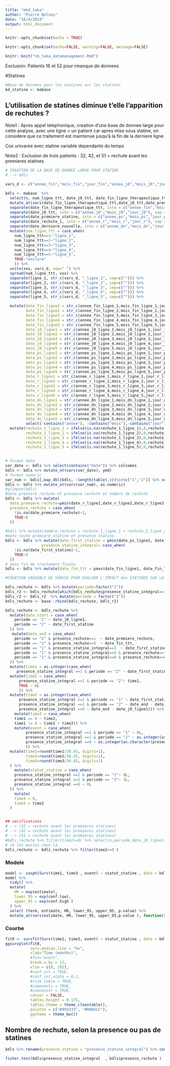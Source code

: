 ```yaml
---
title: "mkd_taka"
author: "Pierre Belnou"
date: "16/4/2019"
output: html_document
---
```


```r
knitr::opts_chunk$set(echo = TRUE)
```


```r
knitr::opts_chunk$set(echo=FALSE, warning=FALSE, message=FALSE)
```


```r
knitr::knit("nb_taka_datamanagement.Rmd")
```

Exclusion: 
Patients 16 et 52 pour rmanque de donnees

#Statines

```r
#Base de donnees pour les analyses sur les statines
bd_statine <- mabase
```

## L'utilisation de statines diminue t'elle l'apparition de rechutes ?
Note1 : Apres appel telephonique, creation d'une base de donnee large pour cette analyse, avec une ligne = un patient car apres mise sous statine, on considere que ce traitement est maintenue jusqu'à la fin de la derniere ligne.


Cox univaree avec  statine variable dependante du temps

Note2 : Exclusion de trois patients : 
32, 42, et 51  = rechute avant les premieres statines

```r
# CREATION DE LA BASE DE DONNEE LARGE POUR STATINE
# --> bdls

vars_d <- c("annee_fin","mois_fin","jour_fin","annee_j0","mois_j0","jour_j0","annee_ps","mois_ps","jour_ps","annee_r","mois_r","jour_r","annee_dn","mois_dn","jour_dn","presence_statine","rechute_1")

bdls <- mabase  %>% 
  select(n, num_ligne_ttt, date_j0_ttt, date_fin_ligne_therapeutique_ttt, presence_statine, date_premiere_statine, rechute_1, date_rechute_1, date_derniere_nouvelle, date_fin_ligne_therapeutique_ttt ) %>% 
  mutate_at(vars(date_fin_ligne_therapeutique_ttt,date_j0_ttt,date_premiere_statine,date_rechute_1,date_derniere_nouvelle), as.character) %>%
  separate(date_fin_ligne_therapeutique_ttt, into = c("annee_fin","mois_fin","jour_fin"), sep = "-") %>% 
  separate(date_j0_ttt, into = c("annee_j0","mois_j0","jour_j0"), sep = "-") %>% 
  separate(date_premiere_statine, into = c("annee_ps","mois_ps","jour_ps"), sep = "-") %>%
  separate(date_rechute_1, into = c("annee_r","mois_r","jour_r"), sep = "-") %>%
  separate(date_derniere_nouvelle, into = c("annee_dn","mois_dn","jour_dn"), sep = "-") %>%
  mutate(num_ligne_ttt = case_when(
    num_ligne_ttt==1~"ligne_1",
    num_ligne_ttt==2~"ligne_2",
    num_ligne_ttt==3~"ligne_3",
    num_ligne_ttt==4~"ligne_4",
    num_ligne_ttt==5~"ligne_5",
    TRUE~"exclure"
    )) %>% 
  unite(xxx, vars_d, sep=" ") %>% 
  spread(num_ligne_ttt, xxx) %>% 
  separate(ligne_1, str_c(vars_d, "_ligne_1", sep=c(""))) %>% 
  separate(ligne_2, str_c(vars_d, "_ligne_2", sep=c(""))) %>%
  separate(ligne_3, str_c(vars_d, "_ligne_3", sep=c(""))) %>% 
  separate(ligne_4, str_c(vars_d, "_ligne_4", sep=c(""))) %>% 
  separate(ligne_5, str_c(vars_d, "_ligne_5", sep=c(""))) %>% 

  mutate(date_fin_ligne1 = str_c(annee_fin_ligne_1,mois_fin_ligne_1,jour_fin_ligne_1,sep="-"),
         date_fin_ligne2 = str_c(annee_fin_ligne_2,mois_fin_ligne_2,jour_fin_ligne_2,sep="-"),
         date_fin_ligne3 = str_c(annee_fin_ligne_3,mois_fin_ligne_3,jour_fin_ligne_3,sep="-"),
         date_fin_ligne4 = str_c(annee_fin_ligne_4,mois_fin_ligne_4,jour_fin_ligne_4,sep="-"),
         date_fin_ligne5 = str_c(annee_fin_ligne_5,mois_fin_ligne_5,jour_fin_ligne_5,sep="-"),
         date_j0_ligne1 = str_c(annee_j0_ligne_1,mois_j0_ligne_1,jour_j0_ligne_1,sep="-"),
         date_j0_ligne2 = str_c(annee_j0_ligne_2,mois_j0_ligne_2,jour_j0_ligne_2,sep="-"),
         date_j0_ligne3 = str_c(annee_j0_ligne_3,mois_j0_ligne_3,jour_j0_ligne_3,sep="-"),
         date_j0_ligne4 = str_c(annee_j0_ligne_4,mois_j0_ligne_4,jour_j0_ligne_4,sep="-"),
         date_j0_ligne5 = str_c(annee_j0_ligne_5,mois_j0_ligne_5,jour_j0_ligne_5,sep="-"),
         date_ps_ligne1 = str_c(annee_ps_ligne_1,mois_ps_ligne_1,jour_ps_ligne_1,sep="-"),
         date_ps_ligne2 = str_c(annee_ps_ligne_2,mois_ps_ligne_2,jour_ps_ligne_2,sep="-"),
         date_ps_ligne3 = str_c(annee_ps_ligne_3,mois_ps_ligne_3,jour_ps_ligne_3,sep="-"),
         date_ps_ligne4 = str_c(annee_ps_ligne_4,mois_ps_ligne_4,jour_ps_ligne_4,sep="-"),
         date_ps_ligne5 = str_c(annee_ps_ligne_5,mois_ps_ligne_5,jour_ps_ligne_5,sep="-"),
         date_r_ligne1 = str_c(annee_r_ligne_1,mois_r_ligne_1,jour_r_ligne_1,sep="-"),
         date_r_ligne2 = str_c(annee_r_ligne_2,mois_r_ligne_2,jour_r_ligne_2,sep="-"),
         date_r_ligne3 = str_c(annee_r_ligne_3,mois_r_ligne_3,jour_r_ligne_3,sep="-"),
         date_r_ligne4 = str_c(annee_r_ligne_4,mois_r_ligne_4,jour_r_ligne_4,sep="-"),
         date_r_ligne5 = str_c(annee_r_ligne_5,mois_r_ligne_5,jour_r_ligne_5,sep="-"),
         date_dn_ligne1 = str_c(annee_dn_ligne_1,mois_dn_ligne_1,jour_dn_ligne_1,sep="-"),
         date_dn_ligne2 = str_c(annee_dn_ligne_2,mois_dn_ligne_2,jour_dn_ligne_2,sep="-"),
         date_dn_ligne3 = str_c(annee_dn_ligne_3,mois_dn_ligne_3,jour_dn_ligne_3,sep="-"),
         date_dn_ligne4 = str_c(annee_dn_ligne_4,mois_dn_ligne_4,jour_dn_ligne_4,sep="-"),
         date_dn_ligne5 = str_c(annee_dn_ligne_5,mois_dn_ligne_5,jour_dn_ligne_5,sep="-")) %>% 
         select(-contains("annee"), -contains("mois"),-contains("jour")) %>% 
  mutate(rechute_1_ligne_1 = ifelse(is.na(rechute_1_ligne_1),0,rechute_1_ligne_1),
         rechute_1_ligne_2 = ifelse(is.na(rechute_1_ligne_2),0,rechute_1_ligne_2),
         rechute_1_ligne_3 = ifelse(is.na(rechute_1_ligne_3),0,rechute_1_ligne_3),
         rechute_1_ligne_4 = ifelse(is.na(rechute_1_ligne_4),0,rechute_1_ligne_4),
         rechute_1_ligne_5 = ifelse(is.na(rechute_1_ligne_5),0,rechute_1_ligne_5))
  

# format date         
var_date <- bdls %>% select(contains("date")) %>% colnames
bdls <- bdls %>% mutate_at(vars(var_date), ymd) 
# format numeric
var_num <- bdls[,map_dbl(bdls, ~length(table(.)))%in%c("1","2")] %>% select(-contains("date")) %>% colnames
bdls <- bdls %>% mutate_at(vars(var_num), as.numeric) 
#glimpse(bdls)
#date premiere rechute et presence rechute et nombre de rechute
bdls <- bdls %>% mutate(
  date_premiere_rechute=pmin(date_r_ligne1,date_r_ligne2,date_r_ligne3,date_r_ligne4,date_r_ligne5, na.rm = TRUE),
  presence_rechute = case_when(
    !is.na(date_premiere_rechute)~1,
    TRUE~0
  ))

#bdls %>% mutate(nombre_rechute = rechute_1_ligne_1 + rechute_1_ligne_2 + rechute_1_ligne_3 + rechute_1_ligne_4 + rechute_1_ligne_5) %>% select(rechute_1_ligne_1, rechute_1_ligne_2, rechute_1_ligne_3, rechute_1_ligne_4, rechute_1_ligne_5, nombre_rechute)
#date toute premiere statine et presence statine
bdls <- bdls %>% mutate(date_first_statine = pmin(date_ps_ligne1, date_ps_ligne2, date_ps_ligne3, date_ps_ligne4, date_ps_ligne5, na.rm = TRUE),
                presence_statine_integral= case_when(
    !is.na(date_first_statine)~1,
    TRUE~0
  ))
# date fin de traitement finale
bdls <- bdls %>% mutate(date_fin_ttt = pmax(date_fin_ligne1, date_fin_ligne2, date_fin_ligne3, date_fin_ligne4, date_fin_ligne5, na.rm = TRUE))

```

```r
#CREATION VARIABLE DE SURVIE POUR EVALUER L'IMPACT des STATINES SUR LA SURVENUE DE RECHUTES

bdls_rechute <- bdls %>% mutate(periode=factor("1"))
bdls_r2 <- bdls_rechute[which(bdls_rechute$presence_statine_integral==1),]  
bdls_r2 <- bdls_r2  %>% mutate(periode = factor("2"))  
bdls_rechute <- base::rbind(bdls_rechute, bdls_r2)   

bdls_rechute <- bdls_rechute %>%
  mutate(date_start = case_when(
    periode == "1" ~ date_j0_ligne1,
    periode == "2" ~ date_first_statine
  )) %>% 
   mutate(date_end = case_when(
    periode == "2" & presence_rechute==1  ~ date_premiere_rechute,
    periode == "2" & presence_rechute==0  ~ date_fin_ttt,
    periode == "1" & presence_statine_integral==1  ~ date_first_statine,
    periode == "1" & presence_statine_integral==0 & presence_rechute==1  ~ date_premiere_rechute,
    periode == "1" & presence_statine_integral==0 & presence_rechute==0  ~ date_fin_ttt
  )) %>% 
  mutate(time1 = as.integer(case_when(
     presence_statine_integral ==1 & periode == "2" ~ date_first_statine - date_j0_ligne1))) %>% 
  mutate(time1 = case_when(
      presence_statine_integral ==1 & periode == "2"~ time1,
      TRUE ~ 0L
      )) %>% 
  mutate(time2 = as.integer(case_when(
      presence_statine_integral ==1 & periode == "1" ~ date_first_statine - date_j0_ligne1,
      presence_statine_integral ==1 & periode == "2" ~ date_end - date_first_statine,
      presence_statine_integral ==0 ~ date_end - date_j0_ligne1))) %>% 
    mutate(time3 = case_when(
    time1 == 0 ~ time2,
    time1 != 0 ~ time1 + time2)) %>% 
    mutate(event = case_when(
         presence_statine_integral ==1 & periode == "1" ~ 0L,
         presence_statine_integral ==1 & periode == "2" ~ as.integer(as.character(presence_rechute)),
         presence_statine_integral ==0 ~ as.integer(as.character(presence_rechute))
         )) %>% 
  mutate(time1=round(time1/30.45, digits=1),
         time2=round(time2/30.45, digits=1),
         time3=round(time3/30.45, digits=1)
  ) %>% 
    mutate(statut_statine = case_when(
    presence_statine_integral ==1 & periode == "1"~ 0L,
    presence_statine_integral ==1 & periode == "2"~ 1L,
    presence_statine_integral ==0 ~ 0L
  )) %>% 
    mutate(
    time4 = 0,
    time5 = time2
  )


## verifications
# --> (32 = rechute avant les premieres statines)
# --> (42 = rechute avant les premieres statines)
# --> (51 = rechute avant les premieres statines)
#bdls_rechute %>% filter(time2>=0) %>% select(n,periode,date_j0_ligne1, date_end,date_premiere_rechute, date_first_statine, time5) %>% arrange(n)
# Je les exclus ceux là
bdls_rechute <- bdls_rechute %>% filter(time2>=0 )

```
### Modele
```r
model <- coxph(Surv(time1, time3 , event) ~ statut_statine , data = bdls_rechute)
model %>%
  tidy() %>%
  mutate(
    HR = exp(estimate),
    lower_95 = exp(conf.low),
    upper_95 = exp(conf.high )
  ) %>% 
  select (term, estimate, HR, lower_95, upper_95, p.value) %>%
  mutate_at(vars(estimate, HR, lower_95, upper_95,p.value ), function(x) round(x, 4))

```
### Courbe
```r
fit0 <- survfit(Surv(time1, time3, event) ~ statut_statine , data = bdls_rechute)
ggsurvplot(fit0, 
           surv.median.line = "hv",
           xlab="Time (months)",
           #fun="event",
           break.x.by = 12,
           xlim = c(0, 192),
           #conf.int = TRUE,
           #conf.int.alpha = 0.1,
           #risk.table = TRUE,
           #cumevents = TRUE,
           #cumcensor = TRUE,
           censor = FALSE,
           tables.height = 0.175,
           tables.theme = theme_cleantable(),
           palette = c("#993333", "#0066CC"),
           ggtheme = theme_bw())
```

## Nombre de rechute, selon la presence ou pas de statines
```r
bdls %>% rename(presence_statine = "presence_statine_integral") %>% count(presence_statine,presence_rechute)

fisher.test(bdls$presence_statine_integral  , bdls$presence_rechute )

```

